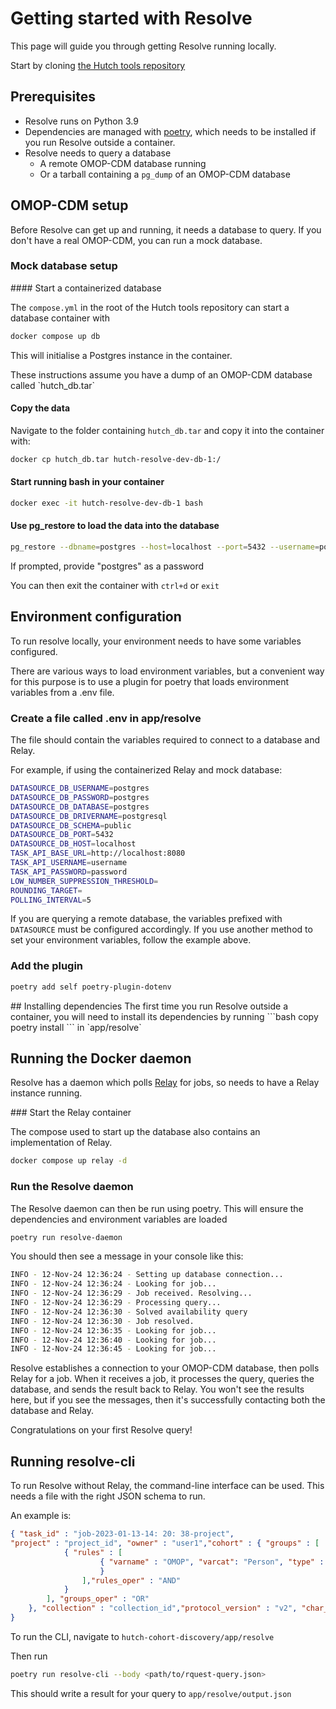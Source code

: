 
# Getting started with Resolve

This page will guide you through getting Resolve running locally.

Start by cloning [the Hutch tools repository](https://github.com/Health-Informatics-UoN/hutch-cohort-discovery)

## Prerequisites
- Resolve runs on Python 3.9
- Dependencies are managed with [poetry](https://python-poetry.org/), which needs to be installed if you run Resolve outside a container.
- Resolve needs to query a database
  - A remote OMOP-CDM database running
  - Or a tarball containing a `pg_dump` of an OMOP-CDM database

## OMOP-CDM setup
Before Resolve can get up and running, it needs a database to query.
If you don't have a real OMOP-CDM, you can run a mock database.

### Mock database setup
<Steps>
#### Start a containerized database

The `compose.yml` in the root of the Hutch tools repository can start a database container with

```bash copy
docker compose up db
```

This will initialise a Postgres instance in the container.

<Callout type="info" >
These instructions assume you have a dump of an OMOP-CDM database called `hutch_db.tar`
</Callout>

#### Copy the data

Navigate to the folder containing `hutch_db.tar` and copy it into the container with:

```bash copy
docker cp hutch_db.tar hutch-resolve-dev-db-1:/
```

#### Start running bash in your container
```bash copy
docker exec -it hutch-resolve-dev-db-1 bash
```

#### Use pg_restore to load the data into the database

```bash copy
pg_restore --dbname=postgres --host=localhost --port=5432 --username=postgres --password hutch_db.tar
```

If prompted, provide "postgres" as a password

You can then exit the container with `ctrl+d` or `exit`
</Steps>

## Environment configuration
To run resolve locally, your environment needs to have some variables configured.


There are various ways to load environment variables, but a convenient way for this purpose is to use a plugin for poetry that loads environment variables from a .env file.
<Steps>
### Create a file called .env in app/resolve
The file should contain the variables required to connect to a database and Relay.

For example, if using the containerized Relay and mock database:

```sh copy
DATASOURCE_DB_USERNAME=postgres
DATASOURCE_DB_PASSWORD=postgres
DATASOURCE_DB_DATABASE=postgres
DATASOURCE_DB_DRIVERNAME=postgresql
DATASOURCE_DB_SCHEMA=public
DATASOURCE_DB_PORT=5432
DATASOURCE_DB_HOST=localhost
TASK_API_BASE_URL=http://localhost:8080
TASK_API_USERNAME=username
TASK_API_PASSWORD=password
LOW_NUMBER_SUPPRESSION_THRESHOLD=
ROUNDING_TARGET=
POLLING_INTERVAL=5
```

If you are querying a remote database, the variables prefixed with `DATASOURCE` must be configured accordingly.
If you use another method to set your environment variables, follow the example above.
### Add the plugin

```bash copy
poetry add self poetry-plugin-dotenv
```
</Steps>
## Installing dependencies
The first time you run Resolve outside a container, you will need to install its dependencies by running
```bash copy
poetry install
```
in `app/resolve`

## Running the Docker daemon

Resolve has a daemon which polls [Relay](/relay) for jobs, so needs to have a Relay instance running.

<Steps>
### Start the Relay container

The compose used to start up the database also contains an implementation of Relay.

```bash copy
docker compose up relay -d
```

### Run the Resolve daemon

The Resolve daemon can then be run using poetry. This will ensure the dependencies and environment variables are loaded

```bash copy
poetry run resolve-daemon
```

You should then see a message in your console like this:

```bash
INFO - 12-Nov-24 12:36:24 - Setting up database connection...
INFO - 12-Nov-24 12:36:24 - Looking for job...
INFO - 12-Nov-24 12:36:29 - Job received. Resolving...
INFO - 12-Nov-24 12:36:29 - Processing query...
INFO - 12-Nov-24 12:36:30 - Solved availability query
INFO - 12-Nov-24 12:36:30 - Job resolved.
INFO - 12-Nov-24 12:36:35 - Looking for job...
INFO - 12-Nov-24 12:36:40 - Looking for job...
INFO - 12-Nov-24 12:36:45 - Looking for job...
```

Resolve establishes a connection to your OMOP-CDM database, then polls Relay for a job.
When it receives a job, it processes the query, queries the database, and sends the result back to Relay.
You won't see the results here, but if you see the messages, then it's successfully contacting both the database and Relay.

</Steps>

<Callout emoji="🎉">
Congratulations on your first Resolve query!
</Callout>


## Running resolve-cli

To run Resolve without Relay, the command-line interface can be used.
This needs a file with the right JSON schema to run.

An example is:

```json copy
{ "task_id" : "job-2023-01-13-14: 20: 38-project",
"project" : "project_id", "owner" : "user1","cohort" : { "groups" : [
            { "rules" : [
                    { "varname" : "OMOP", "varcat": "Person", "type" : "TEXT", "oper" : "=", "value" : "8507"
                    }
                ],"rules_oper" : "AND"
            }
        ], "groups_oper" : "OR"
    }, "collection" : "collection_id","protocol_version" : "v2", "char_salt" : "salt","uuid" : "unique_id"
}
```

To run the CLI, navigate to `hutch-cohort-discovery/app/resolve`

Then run

```bash copy
poetry run resolve-cli --body <path/to/rquest-query.json>
```

This should write a result for your query to `app/resolve/output.json`


